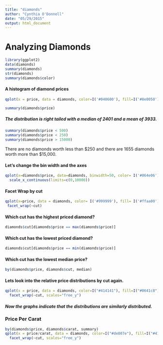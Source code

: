 ```yaml
---
title: "diamonds"
author: "Cynthia O'Donnell"
date: "05/29/2015"
output: html_document
---
```


# Analyzing Diamonds

```r
library(ggplot2)
data(diamonds)
summary(diamonds)
str(diamonds)
summary(diamonds$color)
```

#### A histogram of diamond prices

```r
qplot(x = price, data = diamonds, color=I('#040600'), fill=I('#8e0050'))
```
```r
summary(diamonds$price)
```

##### The distribution is right tailed with a median of 2401 and a mean of 3933.

```r
summary(diamonds$price < 500)
summary(diamonds$price < 250)
summary(diamonds$price > 15000)
```
There are no diamonds worth less than $250 and there are 1655 diamonds worth more than $15,000.

#### Let's change the bin width and the axes
```r
qplot(x=diamonds$price, data=diamonds, binwidth=50, color= I('#064e06')) +
  scale_x_continuous(limits=c(0,10000))
```

#### Facet Wrap by cut
```r
qplot(x=price, data = diamonds, color= I('#999999'), fill= I('#ffaa00')) +
 facet_wrap(~cut)
```
#### Which cut has the highest priced diamond?
```r
diamonds$cut[diamonds$price == max(diamonds$price)]
```
#### Which cut has the lowest priced diamond?
```r
diamonds$cut[diamonds$price == min(diamonds$price)]
```
#### Which cut has the lowest median price?
```r
by(diamonds$price, diamonds$cut, median)
```
#### Lets look into the relative price distributions by cut again.
```r
qplot(x = price, data = diamonds, color=I("#414141"), fill=I("#0641c8")) + 
  facet_wrap(~cut, scales="free_y")
```
##### Now the graphs indicate that the distributions are similarly distributed.

### Price Per Carat
```r
by(diamonds$price, diamonds$carat, summary)
qplot(x = price/carat, data = diamonds, color=I("#de007e"), fill=I("#414141"), binwidth = 10) + 
  facet_wrap(~cut, scales="free_y")
```


